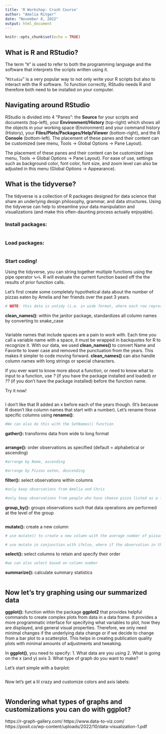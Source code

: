 ```yaml
---
title: 'R Workshop: Crash Course'
author: "Amelia Ritger"
date: "November 8, 2022"
output: html_document
---
```


```r
knitr::opts_chunk$set(echo = TRUE)
```

## **What is R and RStudio?**

The term "`R`" is used to refer to both the programming language and the software that interprets the scripts written using it.

"`RStudio`" is a very popular way to not only write your R scripts but also to interact with the R software. To function correctly, RStudio needs R and therefore both need to be installed on your computer.

## **Navigating around RStudio**

RStudio is divided into 4 "Panes": the **Source** for your scripts and documents (top-left), your **Environment/History** (top-right) which shows all the objects in your working space (Environment) and your command history (History), your **Files/Plots/Packages/Help/Viewer** (bottom-right), and the R **Console** (bottom-left). The placement of these panes and their content can be customized (see menu, Tools -\> Global Options -\> Pane Layout).

The placement of these panes and their content can be customized (see menu, Tools -> Global Options -> Pane Layout). For ease of use, settings such as background color, font color, font size, and zoom level can also be adjusted in this menu (Global Options -> Appearance).

## **What is the tidyverse?**

The tidyverse is a collection of R packages designed for data science that share an underlying design philosophy, grammar, and data structures. Using the tidyverse can help to streamline your data manipulation and visualizations (and make this often-daunting process actually enjoyable).

### Install packages: 

```r
```

### Load packages:

```r
```

### Start coding!

Using the tidyverse, you can string together multiple functions using the pipe operator `%>%`. R will evaluate the current function based off the the results of prior function calls.

Let's first create some completely hypothetical data about the number of pizzas eaten by Amelia and her friends over the past 3 years.

```r
# NOTE: this data is untidy (i.e. in wide format, where each row represents three observations, not one)

```

**clean_names()**: within the janitor package, standardizes all column names by converting to snake_case
```r

```
Variable names that include spaces are a pain to work with. Each time you call a variable name with a space, it must be wrapped in backquotes for R to recognize it. With our data, we used **clean_names()** to convert Name and Favorite to lower case and removed the punctuation from the years. This makes it simpler to code moving forward. **clean_names()** can also handle column names with long strings or special characters.

If you ever want to know more about a function, or need to know what to input to a function, use *?* (if you have the package installed and loaded) or *??* (if you don't have the package installed) before the function name.

Try it now!
```r

```

I don't like that R added an x before each of the years though. (It's because R doesn't like column names that start with a number). Let's rename those specific columns using **rename()**:
```r

#We can also do this with the SetNames() function

```

**gather():** transforms data from wide to long format
```r

```

**arrange():** order observations as specified (default = alphabetical or ascending)
```r
#arrange by Name, ascending

#arrange by Pizzas eaten, descending
```

**filter():** select observations within columns
```r
#only keep observations from Amelia and Chris

#only keep observations from people who have cheese pizza listed as a favorite

```

**group_by():** groups observations such that data operations are performed at the level of the group
```r

```

**mutate():** create a new column 
```r
# use mutate() to create a new column with the average number of pizzas eaten per month

# use mutate in conjunction with ifelse, where if the observation in the 'name' column matches "Oike" or "Kathy", report "yes". If not, report "no".

```

**select():** select columns to retain and specify their order
```r

#we can also select based on column number

```

**summarize():** calculate summary statistics
```r

```

## Now let's try graphing using our summarized data

**ggplot():** function within the package **ggplot2** that provides helpful commands to create complex plots from data in a data frame. It provides a more programmatic interface for specifying what variables to plot, how they are displayed, and general visual properties. Therefore, we only need minimal changes if the underlying data change or if we decide to change from a bar plot to a scatterplot. This helps in creating publication quality plots with minimal amounts of adjustments and tweaking.

In **ggplot()**, you need to specify:
1. What data are you using
2. What is going on the x (and y) axis
3. What type of graph do you want to make?

Let's start simple with a barplot:
```r

```

Now let's get a lil crazy and customize colors and axis labels:
```r

```

## Wondering what types of graphs and customizations you can do with ggplot?
https://r-graph-gallery.com/
https://www.data-to-viz.com/
https://posit.co/wp-content/uploads/2022/10/data-visualization-1.pdf